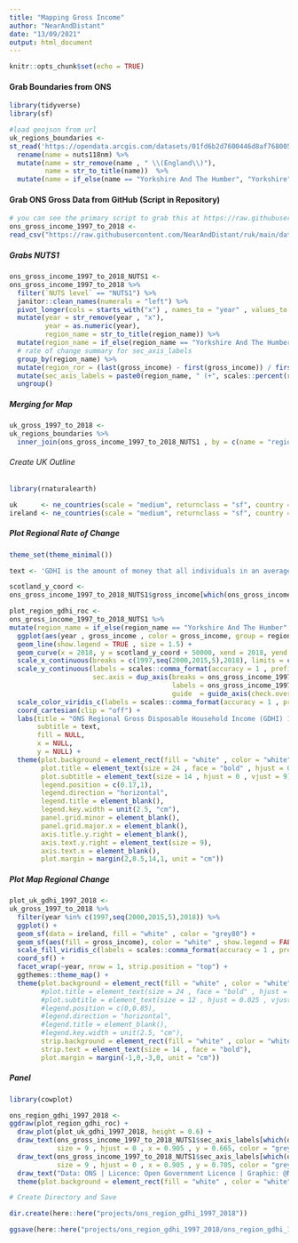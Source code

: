 ```yaml
---
title: "Mapping Gross Income"
author: "NearAndDistant"
date: "13/09/2021"
output: html_document
---
```


```r
knitr::opts_chunk$set(echo = TRUE)
```

#### Grab Boundaries from ONS
```r
library(tidyverse)
library(sf)

#load geojson from url
uk_regions_boundaries <-
st_read('https://opendata.arcgis.com/datasets/01fd6b2d7600446d8af768005992f76a_3.geojson') %>%
  rename(name = nuts118nm) %>% 
  mutate(name = str_remove(name , " \\(England\\)"), 
         name = str_to_title(name))  %>%
  mutate(name = if_else(name == "Yorkshire And The Humber", "Yorkshire", name))

```

#### Grab ONS Gross Data from GitHub (Script in Repository)
```r

# you can see the primary script to grab this at https://raw.githubusercontent.com/NearAndDistant/ruk/main/data_scripts/ons_gross_income_1997_to_2018/
ons_gross_income_1997_to_2018 <-
read_csv("https://raw.githubusercontent.com/NearAndDistant/ruk/main/data_scripts/ons_gross_income_1997_to_2018/ons_gross_income_1997_to_2018.csv")

```

##### Grabs NUTS1
```r

ons_gross_income_1997_to_2018_NUTS1 <-
ons_gross_income_1997_to_2018 %>%
  filter(`NUTS level` == "NUTS1") %>%
  janitor::clean_names(numerals = "left") %>%
  pivot_longer(cols = starts_with("x") , names_to = "year" , values_to = "gross_income") %>%
  mutate(year = str_remove(year , "x"),
         year = as.numeric(year),
         region_name = str_to_title(region_name)) %>%
  mutate(region_name = if_else(region_name == "Yorkshire And The Humber", "Yorkshire", region_name)) %>%
  # rate of change summary for sec_axis_labels 
  group_by(region_name) %>%
  mutate(region_ror = (last(gross_income) - first(gross_income)) / first(gross_income)) %>%
  mutate(sec_axis_labels = paste0(region_name, " (+", scales::percent(region_ror, accuracy = 2),")")) %>%
  ungroup()

```

##### Merging for Map
```r

uk_gross_1997_to_2018 <- 
uk_regions_boundaries %>%
  inner_join(ons_gross_income_1997_to_2018_NUTS1 , by = c(name = "region_name"))

```

###### Create UK Outline
```r
library(rnaturalearth)

uk      <- ne_countries(scale = "medium", returnclass = "sf", country = "United Kingdom")
ireland <- ne_countries(scale = "medium", returnclass = "sf", country = "Ireland")

```

##### Plot Regional Rate of Change 
```r
theme_set(theme_minimal())

text <- 'GDHI is the amount of money that all individuals in an average regional household have available after they have paid direct and indirect taxes and received any direct benefits.\nGDHI is a concept that is seen to reflect the “material welfare” of the household. Regional estimates are produced in current prices (which include the effects of inflation).'

scotland_y_coord <- 
ons_gross_income_1997_to_2018_NUTS1$gross_income[which(ons_gross_income_1997_to_2018_NUTS1$year == 2018 & ons_gross_income_1997_to_2018_NUTS1$region_name =="Scotland")]

plot_region_gdhi_roc <-
ons_gross_income_1997_to_2018_NUTS1 %>%
mutate(region_name = if_else(region_name == "Yorkshire And The Humber", "Yorkshire", region_name)) %>%
  ggplot(aes(year , gross_income , color = gross_income, group = region_name)) +
  geom_line(show.legend = TRUE , size = 1.5) +
  geom_curve(x = 2018, y = scotland_y_coord + 50000, xend = 2018, yend = scotland_y_coord, arrow = arrow(length = unit(0.03, "npc")), color = "grey30") +
  scale_x_continuous(breaks = c(1997,seq(2000,2015,5),2018), limits = c(1997,2018), expand = c(0,0)) +
  scale_y_continuous(labels = scales::comma_format(accuracy = 1 , prefix = "£"), breaks = seq(0,250000,50000),
                     sec.axis = dup_axis(breaks = ons_gross_income_1997_to_2018_NUTS1$gross_income[which(ons_gross_income_1997_to_2018_NUTS1$year == 2018)],
                                         labels = ons_gross_income_1997_to_2018_NUTS1$sec_axis_labels[which(ons_gross_income_1997_to_2018_NUTS1$year == 2018)],
                                         guide  = guide_axis(check.overlap = TRUE))) +
  scale_color_viridis_c(labels = scales::comma_format(accuracy = 1 , prefix = "£"), direction = -1) +
  coord_cartesian(clip = "off") +
  labs(title = "ONS Regional Gross Disposable Household Income (GDHI) 1997 to 2018",
       subtitle = text,
       fill = NULL,
       x = NULL,
       y = NULL) +
  theme(plot.background = element_rect(fill = "white" , color = "white"),
        plot.title = element_text(size = 24 , face = "bold" , hjust = 0, vjust = 6),
        plot.subtitle = element_text(size = 14 , hjust = 0 , vjust = 9),
        legend.position = c(0.17,1),
        legend.direction = "horizontal",
        legend.title = element_blank(),
        legend.key.width = unit(2.5, "cm"),
        panel.grid.minor = element_blank(), 
        panel.grid.major.x = element_blank(), 
        axis.title.y.right = element_blank(), 
        axis.text.y.right = element_text(size = 9),
        axis.text.x = element_blank(),
        plot.margin = margin(2,0.5,14,1, unit = "cm"))

```

##### Plot Map Regional Change
```r

plot_uk_gdhi_1997_2018 <-
uk_gross_1997_to_2018 %>%
  filter(year %in% c(1997,seq(2000,2015,5),2018)) %>%
  ggplot() +
  geom_sf(data = ireland, fill = "white" , color = "grey80") +
  geom_sf(aes(fill = gross_income), color = "white" , show.legend = FALSE) +
  scale_fill_viridis_c(labels = scales::comma_format(accuracy = 1 , prefix = "£") , direction = -1) +
  coord_sf() +
  facet_wrap(~year, nrow = 1, strip.position = "top") +
  ggthemes::theme_map() +
  theme(plot.background = element_rect(fill = "white" , color = "white"),
        #plot.title = element_text(size = 24 , face = "bold" , hjust = 0.025, vjust = 2),
        #plot.subtitle = element_text(size = 12 , hjust = 0.025 , vjust = 1),
        #legend.position = c(0,0.85),
        #legend.direction = "horizontal",
        #legend.title = element_blank(),
        #legend.key.width = unit(2.5, "cm"),
        strip.background = element_rect(fill = "white" , color = "white"),
        strip.text = element_text(size = 14 , face = "bold"),
        plot.margin = margin(-1,0,-3,0, unit = "cm"))

```

##### Panel
```r
library(cowplot)

ons_region_gdhi_1997_2018 <-
ggdraw(plot_region_gdhi_roc) +
  draw_plot(plot_uk_gdhi_1997_2018, height = 0.6) +
  draw_text(ons_gross_income_1997_to_2018_NUTS1$sec_axis_labels[which(ons_gross_income_1997_to_2018_NUTS1$region_name == "North West")] ,
            size = 9 , hjust = 0 , x = 0.905 , y = 0.665, color = "grey50") +
  draw_text(ons_gross_income_1997_to_2018_NUTS1$sec_axis_labels[which(ons_gross_income_1997_to_2018_NUTS1$region_name == "Scotland")] , 
            size = 9 , hjust = 0 , x = 0.905 , y = 0.705, color = "grey50") +
  draw_text("Data: ONS | Licence: Open Government Licence | Graphic: @NearAndDistant" ,   size = 12 , hjust = 0 , x = 0.36 , y = 0.86) +
  theme(plot.background = element_rect(fill = "white" , color = "white"))

# Create Directory and Save

dir.create(here::here("projects/ons_region_gdhi_1997_2018"))

ggsave(here::here("projects/ons_region_gdhi_1997_2018/ons_region_gdhi_1997_2018.png"), dpi = 360, height = 11, width = 17 , plot = ons_region_gdhi_1997_2018)

```

